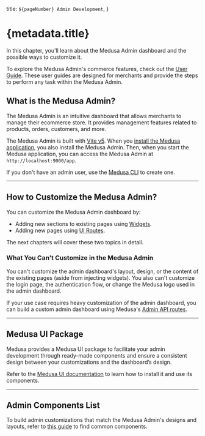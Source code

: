   title: `${pageNumber} Admin Development`,
}

# {metadata.title}

In this chapter, you'll learn about the Medusa Admin dashboard and the possible ways to customize it.

<Note title="Tip">

To explore the Medusa Admin's commerce features, check out the [User Guide](!user-guide!). These user guides are designed for merchants and provide the steps to perform any task within the Medusa Admin.

</Note>

## What is the Medusa Admin?

The Medusa Admin is an intuitive dashboard that allows merchants to manage their ecommerce store. It provides management features related to products, orders, customers, and more.

The Medusa Admin is built with [Vite v5](https://v5.vite.dev/). When you [install the Medusa application](../../installation/page.mdx), you also install the Medusa Admin. Then, when you start the Medusa application, you can access the Medusa Admin at `http://localhost:9000/app`.

<Note title="Tip">

If you don't have an admin user, use the [Medusa CLI](!resources!/medusa-cli/commands/user) to create one.

</Note>

---

## How to Customize the Medusa Admin?

You can customize the Medusa Admin dashboard by:

- Adding new sections to existing pages using [Widgets](./widgets/page.mdx).
- Adding new pages using [UI Routes](./ui-routes/page.mdx).

The next chapters will cover these two topics in detail.

### What You Can't Customize in the Medusa Admin

You can't customize the admin dashboard's layout, design, or the content of the existing pages (aside from injecting widgets). You also can't customize the login page, the authentication flow, or change the Medusa logo used in the admin dashboard.

If your use case requires heavy customization of the admin dashboard, you can build a custom admin dashboard using Medusa's [Admin API routes](!api!/admin).

---

## Medusa UI Package

Medusa provides a Medusa UI package to facilitate your admin development through ready-made components and ensure a consistent design between your customizations and the dashboard’s design.

Refer to the [Medusa UI documentation](https://docs.medusajs.com/ui) to learn how to install it and use its components.

---

## Admin Components List

To build admin customizations that match the Medusa Admin's designs and layouts, refer to [this guide](!resources!/admin-components) to find common components.
